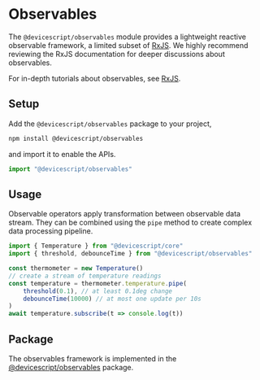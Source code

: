 # Observables

The `@devicescript/observables` module provides a lightweight reactive observable framework, a limited subset of [RxJS](https://rxjs.dev).
We highly recommend reviewing the RxJS documentation for deeper discussions about observables.

For in-depth tutorials about observables, see [RxJS](https://rxjs.dev/).

## Setup

Add the `@devicescript/observables` package to your project,

```bash npm2yarn
npm install @devicescript/observables
```

and import it to enable the APIs.

```ts skip
import "@devicescript/observables"
```

## Usage

Observable operators apply transformation between observable data stream. They can be combined using the `pipe`
method to create complex data processing pipeline.

```ts
import { Temperature } from "@devicescript/core"
import { threshold, debounceTime } from "@devicescript/observables"

const thermometer = new Temperature()
// create a stream of temperature readings
const temperature = thermometer.temperature.pipe(
    threshold(0.1), // at least 0.1deg change
    debounceTime(10000) // at most one update per 10s
)
await temperature.subscribe(t => console.log(t))
```

## Package

The observables framework is implemented in the [@devicescript/observables](https://www.npmjs.com/package/@devicescript/observables) package.
